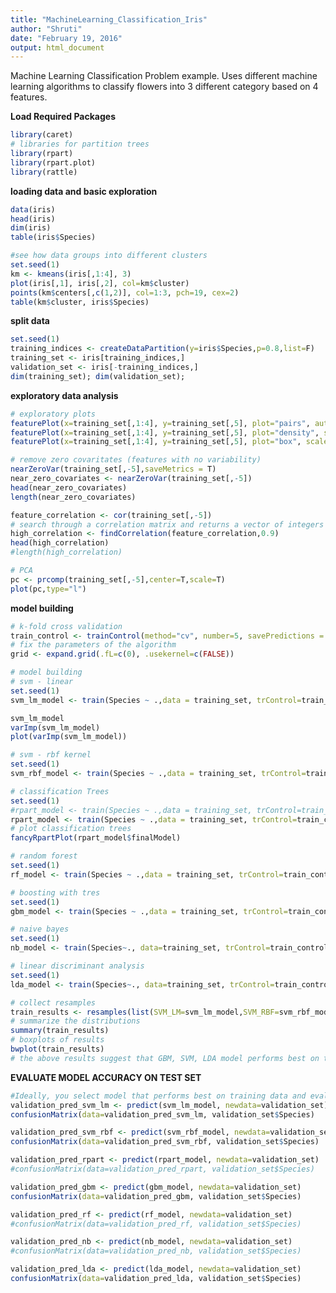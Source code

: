 ```yaml
---
title: "MachineLearning_Classification_Iris"
author: "Shruti"
date: "February 19, 2016"
output: html_document
---
```

Machine Learning Classification Problem example. Uses different machine learning algorithms to classify flowers into 3 different category based on 4 features.

**Load Required Packages**
```r
library(caret)
# libraries for partition trees
library(rpart)
library(rpart.plot)
library(rattle)
```

**loading data and basic exploration**
```r
data(iris)
head(iris)
dim(iris)
table(iris$Species)

#see how data groups into different clusters
set.seed(1)
km <- kmeans(iris[,1:4], 3)
plot(iris[,1], iris[,2], col=km$cluster)
points(km$centers[,c(1,2)], col=1:3, pch=19, cex=2)
table(km$cluster, iris$Species)
```


**split data**
```r
set.seed(1)
training_indices <- createDataPartition(y=iris$Species,p=0.8,list=F)
training_set <- iris[training_indices,]
validation_set <- iris[-training_indices,]
dim(training_set); dim(validation_set);
```

**exploratory data analysis**
```r
# exploratory plots
featurePlot(x=training_set[,1:4], y=training_set[,5], plot="pairs", auto.key=list(columns=3))
featurePlot(x=training_set[,1:4], y=training_set[,5], plot="density", scales=list(x=list(relation="free"), y=list(relation="free")), auto.key=list(columns=3))
featurePlot(x=training_set[,1:4], y=training_set[,5], plot="box", scales=list(x=list(relation="free"), y=list(relation="free")), auto.key=list(columns=3))

# remove zero covaritates (features with no variability)
nearZeroVar(training_set[,-5],saveMetrics = T)
near_zero_covariates <- nearZeroVar(training_set[,-5])
head(near_zero_covariates)
length(near_zero_covariates)

feature_correlation <- cor(training_set[,-5])
# search through a correlation matrix and returns a vector of integers corresponding to columns to remove to reduce pair-wise correlations.
high_correlation <- findCorrelation(feature_correlation,0.9)
head(high_correlation)
#length(high_correlation)

# PCA
pc <- prcomp(training_set[,-5],center=T,scale=T)
plot(pc,type="l")
```

**model building**
```r
# k-fold cross validation
train_control <- trainControl(method="cv", number=5, savePredictions = T)
# fix the parameters of the algorithm
grid <- expand.grid(.fL=c(0), .usekernel=c(FALSE))

# model building
# svm - linear
set.seed(1)
svm_lm_model <- train(Species ~ .,data = training_set, trControl=train_control, method = "svmLinear",preProcess = c("center", "scale","pca"))

svm_lm_model
varImp(svm_lm_model)
plot(varImp(svm_lm_model))

# svm - rbf kernel
set.seed(1)
svm_rbf_model <- train(Species ~ .,data = training_set, trControl=train_control, method = "svmRadial",preProcess = c("center", "scale","pca"))

# classification Trees
set.seed(1)
#rpart_model <- train(Species ~ .,data = training_set, trControl=train_control, method = "rpart")
rpart_model <- train(Species ~ .,data = training_set, trControl=train_control, method = "rpart",preProcess = c("center", "scale","pca"))
# plot classification trees
fancyRpartPlot(rpart_model$finalModel)

# random forest
set.seed(1)
rf_model <- train(Species ~ .,data = training_set, trControl=train_control, method = "rf",preProcess = c("center", "scale","pca"),prox=T)

# boosting with tres
set.seed(1)
gbm_model <- train(Species ~ .,data = training_set, trControl=train_control, method = "gbm", preProcess = c("center", "scale","pca"), verbose=F)

# naive bayes
set.seed(1)
nb_model <- train(Species~., data=training_set, trControl=train_control, method="nb", tuneGrid=grid,preProcess = c("center", "scale","pca"))

# linear discriminant analysis
set.seed(1)
lda_model <- train(Species~., data=training_set, trControl=train_control, method="lda", preProcess = c("center", "scale","pca"))

# collect resamples
train_results <- resamples(list(SVM_LM=svm_lm_model,SVM_RBF=svm_rbf_model,RPART=rpart_model,GBM=gbm_model,RF=rf_model,NB=nb_model,LDA=lda_model))
# summarize the distributions
summary(train_results)
# boxplots of results
bwplot(train_results)
# the above results suggest that GBM, SVM, LDA model performs best on the training data.
```

**EVALUATE MODEL ACCURACY ON TEST SET**
```r
#Ideally, you select model that performs best on training data and evaluate on test set. I am doing for all models just for illustration 
validation_pred_svm_lm <- predict(svm_lm_model, newdata=validation_set)
confusionMatrix(data=validation_pred_svm_lm, validation_set$Species)

validation_pred_svm_rbf <- predict(svm_rbf_model, newdata=validation_set)
confusionMatrix(data=validation_pred_svm_rbf, validation_set$Species)

validation_pred_rpart <- predict(rpart_model, newdata=validation_set)
#confusionMatrix(data=validation_pred_rpart, validation_set$Species)

validation_pred_gbm <- predict(gbm_model, newdata=validation_set)
confusionMatrix(data=validation_pred_gbm, validation_set$Species)

validation_pred_rf <- predict(rf_model, newdata=validation_set)
#confusionMatrix(data=validation_pred_rf, validation_set$Species)

validation_pred_nb <- predict(nb_model, newdata=validation_set)
#confusionMatrix(data=validation_pred_nb, validation_set$Species)

validation_pred_lda <- predict(lda_model, newdata=validation_set)
confusionMatrix(data=validation_pred_lda, validation_set$Species)
```


